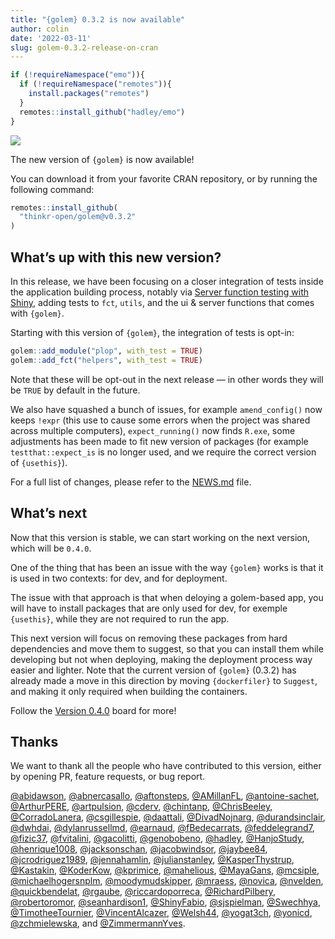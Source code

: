 ```yaml
---
title: "{golem} 0.3.2 is now available"
author: colin
date: '2022-03-11'
slug: golem-0.3.2-release-on-cran
---
```


```r
if (!requireNamespace("emo")){
  if (!requireNamespace("remotes")){
    install.packages("remotes")
  }
  remotes::install_github("hadley/emo")
}
```

![](featured.png)

The new version of `{golem}` is now available!

You can download it from your favorite CRAN repository, or by running the following command:

```r
remotes::install_github(
  "thinkr-open/golem@v0.3.2"
)
```

## What's up with this new version?

In this release, we have been focusing on a closer integration of tests inside the application building process, notably via [Server function testing with Shiny](https://shiny.rstudio.com/articles/server-function-testing.html), adding tests to `fct`, `utils`, and the ui & server functions that comes with `{golem}`.

Starting with this version of `{golem}`, the integration of tests is opt-in:

```r
golem::add_module("plop", with_test = TRUE)
golem::add_fct("helpers", with_test = TRUE)
```

Note that these will be opt-out in the next release --- in other words they will be `TRUE` by default in the future.

We also have squashed a bunch of issues, for example `amend_config()` now keeps `!expr` (this use to cause some errors when the project was shared across multiple computers), `expect_running()` now finds `R.exe`, some adjustments has been made to fit new version of packages (for example `testthat::expect_is` is no longer used, and we require the correct version of `{usethis}`).

For a full list of changes, please refer to the [NEWS.md](https://github.com/ThinkR-open/golem/blob/master/NEWS.md) file.

## What's next

Now that this version is stable, we can start working on the next version, which will be `0.4.0`.

One of the thing that has been an issue with the way `{golem}` works is that it is used in two contexts: for dev, and for deployment.

The issue with that approach is that when deloying a golem-based app, you will have to install packages that are only used for dev, for exemple `{usethis}`, while they are not required to run the app.

This next version will focus on removing these packages from hard dependencies and move them to suggest, so that you can install them while developing but not when deploying, making the deployment process way easier and lighter.
Note that the current version of `{golem}` (0.3.2) has already made a move in this direction by moving `{dockerfiler}` to `Suggest`, and making it only required when building the containers.

Follow the [Version 0.4.0 ](https://github.com/ThinkR-open/golem/projects/8) board for more!

## Thanks

We want to thank all the people who have contributed to this version, either by opening PR, feature requests, or bug report.

[&#x0040;abidawson](https://github.com/abidawson), [&#x0040;abnercasallo](https://github.com/abnercasallo), [&#x0040;aftonsteps](https://github.com/aftonsteps), [&#x0040;AMillanFL](https://github.com/AMillanFL), [&#x0040;antoine-sachet](https://github.com/antoine-sachet), [&#x0040;ArthurPERE](https://github.com/ArthurPERE), [&#x0040;artpulsion](https://github.com/artpulsion), [&#x0040;cderv](https://github.com/cderv),  [&#x0040;chintanp](https://github.com/chintanp), [&#x0040;ChrisBeeley](https://github.com/ChrisBeeley),  [&#x0040;CorradoLanera](https://github.com/CorradoLanera), [&#x0040;csgillespie](https://github.com/csgillespie), [&#x0040;daattali](https://github.com/daattali), [&#x0040;DivadNojnarg](https://github.com/DivadNojnarg), [&#x0040;durandsinclair](https://github.com/durandsinclair), [&#x0040;dwhdai](https://github.com/dwhdai), [&#x0040;dylanrussellmd](https://github.com/dylanrussellmd), [&#x0040;earnaud](https://github.com/earnaud), [&#x0040;fBedecarrats](https://github.com/fBedecarrats), [&#x0040;feddelegrand7](https://github.com/feddelegrand7), [&#x0040;fizic37](https://github.com/fizic37), [&#x0040;fvitalini](https://github.com/fvitalini), [&#x0040;gacolitti](https://github.com/gacolitti), [&#x0040;genobobeno](https://github.com/genobobeno), [&#x0040;hadley](https://github.com/hadley), [&#x0040;HanjoStudy](https://github.com/HanjoStudy), [&#x0040;henrique1008](https://github.com/henrique1008), [&#x0040;jacksonschan](https://github.com/jacksonschan), [&#x0040;jacobwindsor](https://github.com/jacobwindsor), [&#x0040;jaybee84](https://github.com/jaybee84), [&#x0040;jcrodriguez1989](https://github.com/jcrodriguez1989), [&#x0040;jennahamlin](https://github.com/jennahamlin), [&#x0040;julianstanley](https://github.com/julianstanley), [&#x0040;KasperThystrup](https://github.com/KasperThystrup), [&#x0040;Kastakin](https://github.com/Kastakin), [&#x0040;KoderKow](https://github.com/KoderKow), [&#x0040;kprimice](https://github.com/kprimice), [&#x0040;mahelious](https://github.com/mahelious), [&#x0040;MayaGans](https://github.com/MayaGans), [&#x0040;mcsiple](https://github.com/mcsiple), [&#x0040;michaelhogersnplm](https://github.com/michaelhogersnplm), [&#x0040;moodymudskipper](https://github.com/moodymudskipper), [&#x0040;mraess](https://github.com/mraess), [&#x0040;novica](https://github.com/novica), [&#x0040;nvelden](https://github.com/nvelden), [&#x0040;quickbendelat](https://github.com/quickbendelat), [&#x0040;rgaube](https://github.com/rgaube), [&#x0040;riccardoporreca](https://github.com/riccardoporreca), [&#x0040;RichardPilbery](https://github.com/RichardPilbery), [&#x0040;robertoromor](https://github.com/robertoromor), [&#x0040;seanhardison1](https://github.com/seanhardison1), [&#x0040;ShinyFabio](https://github.com/ShinyFabio), [&#x0040;sjspielman](https://github.com/sjspielman),  [&#x0040;Swechhya](https://github.com/Swechhya), [&#x0040;TimotheeTournier](https://github.com/TimotheeTournier), [&#x0040;VincentAlcazer](https://github.com/VincentAlcazer),  [&#x0040;Welsh44](https://github.com/Welsh44), [&#x0040;yogat3ch](https://github.com/yogat3ch), [&#x0040;yonicd](https://github.com/yonicd), [&#x0040;zchmielewska](https://github.com/zchmielewska), and [&#x0040;ZimmermannYves](https://github.com/ZimmermannYves).
